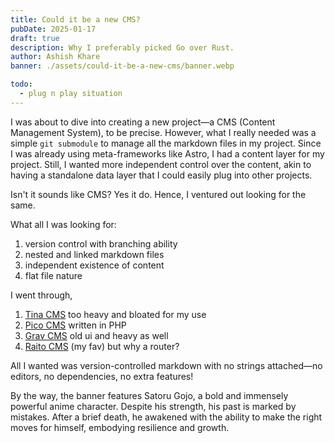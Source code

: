 ```yaml
---
title: Could it be a new CMS?
pubDate: 2025-01-17
draft: true
description: Why I preferably picked Go over Rust.
author: Ashish Khare
banner: ./assets/could-it-be-a-new-cms/banner.webp

todo:
  - plug n play situation
---
```


I was about to dive into creating a new project—a CMS (Content Management System), to be precise. However, what I really needed was a simple `git submodule` to manage all the markdown files in my project. Since I was already using meta-frameworks like Astro, I had a content layer for my project. Still, I wanted more independent control over the content, akin to having a standalone data layer that I could easily plug into other projects.

Isn't it sounds like CMS? Yes it do. Hence, I ventured out looking for the same.

What all I was looking for:

1. version control with branching ability
2. nested and linked markdown files
3. independent existence of content
4. flat file nature

I went through,

1. [Tina CMS](https://tina.io/) too heavy and bloated for my use
2. [Pico CMS](https://picocms.org/) written in PHP
3. [Grav CMS](https://getgrav.org/) old ui and heavy as well
4. [Raito CMS](https://raito.arnaud.at/) (my fav) but why a router?

All I wanted was version-controlled markdown with no strings attached—no editors, no dependencies, no extra features!

By the way, the banner features Satoru Gojo, a bold and immensely powerful anime character. Despite his strength, his past is marked by mistakes. After a brief death, he awakened with the ability to make the right moves for himself, embodying resilience and growth.
